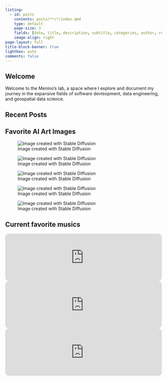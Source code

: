 ```yaml
---
listing:
  - id: posts
    contents: posts/**/*/index.qmd
    type: default
    page-size: 3
    fields: [date, title, description, subtitle, categories, author, reading-time] 
    image-align: right
page-layout: full
title-block-banner: true
lightbox: auto
comments: false
---
```


## Welcome

Welcome to the Menino's lab, a space where I explore and document my journey in the expansive fields of software devleopment, data engineering, and geospatial data science.

## Recent Posts

::: {#posts}
:::

## Favorite AI Art Images

::: {class="gallery-container"}

![Image created with Stable Diffusion](assets/ai/00199-3590883057.png){group="ai-gallery"}

![Image created with Stable Diffusion](assets/ai/00194-3590883052.png){group="ai-gallery"}

![Image created with Stable Diffusion](assets/ai/00195-3590883053.png){group="ai-gallery"}

![Image created with Stable Diffusion](assets/ai/00198-3590883056.png){group="ai-gallery"}

![Image created with Stable Diffusion](assets/ai/00191-3600307025.png){group="ai-gallery"}

:::

## Current favorite musics

<iframe style="border-radius:12px" src="https://open.spotify.com/embed/track/6Er8Fz6fuZNi5cvwQjv1ya?utm_source=generator&theme=0" width="100%" height="152" frameBorder="0" allowfullscreen="" allow="autoplay; clipboard-write; encrypted-media; fullscreen; picture-in-picture" loading="lazy"></iframe>

<iframe style="border-radius:12px" src="https://open.spotify.com/embed/track/7oB0QBEnGRIJjvlDc8YnM6?utm_source=generator&theme=0" width="100%" height="152" frameBorder="0" allowfullscreen="" allow="autoplay; clipboard-write; encrypted-media; fullscreen; picture-in-picture" loading="lazy"></iframe>

<iframe style="border-radius:12px" src="https://open.spotify.com/embed/track/2xizRhme7pYeITbH1NLLGt?utm_source=generator&theme=0" width="100%" height="152" frameBorder="0" allowfullscreen="" allow="autoplay; clipboard-write; encrypted-media; fullscreen; picture-in-picture" loading="lazy"></iframe>
